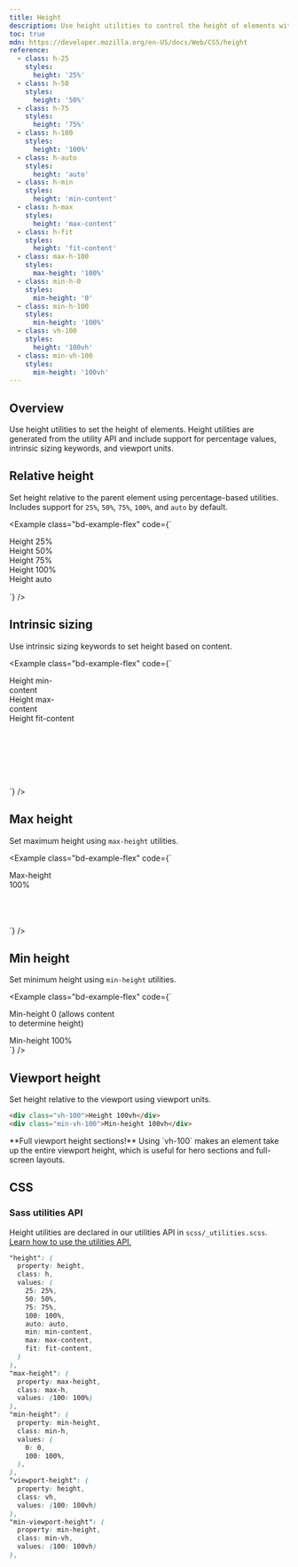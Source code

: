 ```yaml
---
title: Height
description: Use height utilities to control the height of elements with responsive height classes.
toc: true
mdn: https://developer.mozilla.org/en-US/docs/Web/CSS/height
reference:
  - class: h-25
    styles:
      height: '25%'
  - class: h-50
    styles:
      height: '50%'
  - class: h-75
    styles:
      height: '75%'
  - class: h-100
    styles:
      height: '100%'
  - class: h-auto
    styles:
      height: 'auto'
  - class: h-min
    styles:
      height: 'min-content'
  - class: h-max
    styles:
      height: 'max-content'
  - class: h-fit
    styles:
      height: 'fit-content'
  - class: max-h-100
    styles:
      max-height: '100%'
  - class: min-h-0
    styles:
      min-height: '0'
  - class: min-h-100
    styles:
      min-height: '100%'
  - class: vh-100
    styles:
      height: '100vh'
  - class: min-vh-100
    styles:
      min-height: '100vh'
---
```


## Overview

Use height utilities to set the height of elements. Height utilities are generated from the utility API and include support for percentage values, intrinsic sizing keywords, and viewport units.

## Relative height

Set height relative to the parent element using percentage-based utilities. Includes support for `25%`, `50%`, `75%`, `100%`, and `auto` by default.

<Example class="bd-example-flex" code={`<div style="height: 100px;">
    <div class="h-25 d-inline-block" style="width: 120px;">Height 25%</div>
    <div class="h-50 d-inline-block" style="width: 120px;">Height 50%</div>
    <div class="h-75 d-inline-block" style="width: 120px;">Height 75%</div>
    <div class="h-100 d-inline-block" style="width: 120px;">Height 100%</div>
    <div class="h-auto d-inline-block" style="width: 120px;">Height auto</div>
  </div>`} />

## Intrinsic sizing

Use intrinsic sizing keywords to set height based on content.

<Example class="bd-example-flex" code={`<div style="height: 200px;">
    <div class="h-min d-inline-block p-3" style="width: 120px;">Height min-content</div>
    <div class="h-max d-inline-block p-3" style="width: 120px;">Height max-content</div>
    <div class="h-fit d-inline-block p-3" style="width: 120px;">Height fit-content</div>
  </div>`} />

## Max height

Set maximum height using `max-height` utilities.

<Example class="bd-example-flex" code={`<div style="height: 100px;">
    <div class="max-h-100" style="width: 100px; height: 200px;">Max-height 100%</div>
  </div>`} />

## Min height

Set minimum height using `min-height` utilities.

<Example class="bd-example-flex" code={`<div class="min-h-0 p-3" style="width: 200px;">
    Min-height 0 (allows content to determine height)
  </div>
<div class="min-h-100 p-3" style="width: 200px;">Min-height 100%</div>`} />

## Viewport height

Set height relative to the viewport using viewport units.

```html
<div class="vh-100">Height 100vh</div>
<div class="min-vh-100">Min-height 100vh</div>
```

<Callout>
**Full viewport height sections!** Using `vh-100` makes an element take up the entire viewport height, which is useful for hero sections and full-screen layouts.
</Callout>

## CSS

### Sass utilities API

Height utilities are declared in our utilities API in `scss/_utilities.scss`. [Learn how to use the utilities API.]([[docsref:/utilities/api#using-the-api]])

```scss
"height": (
  property: height,
  class: h,
  values: (
    25: 25%,
    50: 50%,
    75: 75%,
    100: 100%,
    auto: auto,
    min: min-content,
    max: max-content,
    fit: fit-content,
  )
),
"max-height": (
  property: max-height,
  class: max-h,
  values: (100: 100%)
),
"min-height": (
  property: min-height,
  class: min-h,
  values: (
    0: 0,
    100: 100%,
  ),
),
"viewport-height": (
  property: height,
  class: vh,
  values: (100: 100vh)
),
"min-viewport-height": (
  property: min-height,
  class: min-vh,
  values: (100: 100vh)
),
```
